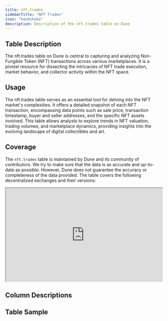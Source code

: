 ```yaml
---
title: nft.trades
sidebarTitle: "NFT Trades"
icon: "handshake"
description: Description of the nft.trades table on Dune
---
```


## Table Description

The nft.trades table on Dune is central to capturing and analyzing Non-Fungible Token (NFT) transactions across various marketplaces. It is a pivotal resource for dissecting the intricacies of NFT trade execution, market behavior, and collector activity within the NFT space.

## Usage

The nft.trades table serves as an essential tool for delving into the NFT market's complexities. It offers a detailed snapshot of each NFT transaction, encompassing data points such as sale price, transaction timestamp, buyer and seller addresses, and the specific NFT assets involved. This table allows analysts to explore trends in NFT valuation, trading volumes, and marketplace dynamics, providing insights into the evolving landscape of digital collectibles and art.

## Coverage 

The `nft.trades` table is maintained by Dune and its community of contributors. We try to make sure that the data is as accurate and up-to-date as possible. However, Dune does not guarantee the accuracy or completeness of the data provided. The table covers the following decentralized exchanges and their versions:

<div>
  <iframe
    src="https://dune.com/embeds/3457808/5810746/"
    width="100%"
    height="300px"
  ></iframe>
</div>




## Column Descriptions


<ColumnDescriptions tableSchema="nft" tableName="trades" />

## Table Sample


<TableSample tableSchema="nft" tableName="trades" />